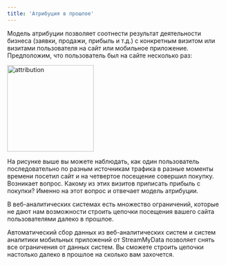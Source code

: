 ```yaml
---
title: 'Атрибуция в прошлое'
---
```



Модель атрибуции позволяет соотнести результат деятельности бизнеса (заявки, продажи, прибыль и т.д.) с конкретным визитом или визитами пользователя на сайт или мобильное приложение.
Предположим, что пользователь был на сайте несколько раз:

<img
  src="/images/attribution.png"
  height="200"
  alt="attribution"
/>

На рисунке выше вы можете наблюдать, как один пользователь последовательно по разным источникам трафика в разные моменты времени посетил сайт и на четвертое посещение совершил покупку.
Возникает вопрос. Какому из этих визитов приписать прибыль с покупки? Именно на этот вопрос и отвечает модель атрибуции.

В веб-аналитических системах есть множество ограничений, которые не дают нам возможности строить цепочки посещения вашего сайта пользователями далеко в прошлое.

Автоматический сбор данных из веб-аналитических систем и систем аналитики мобильных приложений от StreamMyData позволяет снять все ограничения от данных систем. Вы сможете строить цепочки настолько далеко в прошлое на сколько вам захочется.

